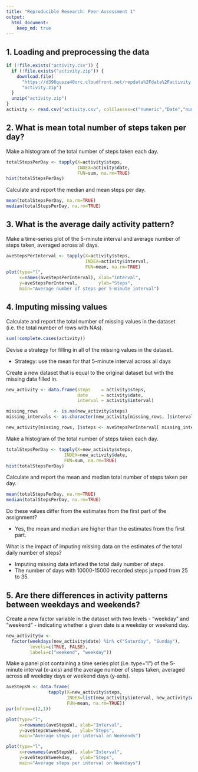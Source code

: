 ```yaml
---
title: "Reproducible Research: Peer Assessment 1"
output: 
  html_document:
    keep_md: true
---
```



## 1. Loading and preprocessing the data

```r
if (!file.exists("activity.csv")) {
  if (!file.exists("activity.zip")) {
    download.file(
      "https://d396qusza40orc.cloudfront.net/repdata%2Fdata%2Factivity.zip",
      "activity.zip")
  }
  unzip("activity.zip")
}
activity <- read.csv("activity.csv", colClasses=c("numeric","Date","numeric"))
```


## 2. What is mean total number of steps taken per day?

Make a histogram of the total number of steps taken each day.

```r
totalStepsPerDay <- tapply(X=activity$steps, 
                           INDEX=activity$date, 
                           FUN=sum, na.rm=TRUE)
hist(totalStepsPerDay)
```

Calculate and report the median and mean steps per day.

```r
mean(totalStepsPerDay, na.rm=TRUE)
median(totalStepsPerDay, na.rm=TRUE)
```


## 3. What is the average daily activity pattern?

Make a time-series plot of the 5-minute interval and average number of steps 
taken, averaged across all days.

```r
aveStepsPerInterval <- tapply(X=activity$steps,
                              INDEX=activity$interval,
                              FUN=mean, na.rm=TRUE)
plot(type="l",
     x=names(aveStepsPerInterval), xlab="Interval",
     y=aveStepsPerInterval,        ylab="Steps",
     main="Average number of steps per 5-minute interval")
```


## 4. Imputing missing values

Calculate and report the total number of missing values in the dataset 
(i.e. the total number of rows with NAs).

```r
sum(!complete.cases(activity))
```

Devise a strategy for filling in all of the missing values in the dataset. 

- Strategy: use the mean for that 5-minute interval across all days

Create a new dataset that is equal to the original dataset 
but with the missing data filled in.
```r
new_activity <- data.frame(steps    = activity$steps,
                           date     = activity$date,
                           interval = activity$interval)

missing_rows      <- is.na(new_activity$steps)
missing_intervals <- as.character(new_activity[missing_rows, ]$interval)

new_activity[missing_rows, ]$steps <- aveStepsPerInterval[ missing_intervals ]
```

Make a histogram of the total number of steps taken each day.

```r
totalStepsPerDay <- tapply(X=new_activity$steps, 
                      INDEX=new_activity$date,
                      FUN=sum, na.rm=TRUE)
hist(totalStepsPerDay)
```

Calculate and report the mean and median total number of steps taken per day. 

```r
mean(totalStepsPerDay, na.rm=TRUE)
median(totalStepsPerDay, na.rm=TRUE)
```

Do these values differ from the estimates from the first part of the assignment?

- Yes, the mean and median are higher than the estimates from the first part.

What is the impact of imputing missing data on the estimates 
of the total daily number of steps?

- Imputing missing data inflated the total daily number of steps.
- The number of days with 10000-15000 recorded steps jumped from 25 to 35.


## 5. Are there differences in activity patterns between weekdays and weekends?

Create a new factor variable in the dataset with two levels - “weekday” and 
“weekend” - indicating whether a given date is a weekday or weekend day.
```r
new_activity$w <-
  factor(weekdays(new_activity$date) %in% c("Saturday", "Sunday"),
         levels=c(TRUE, FALSE),
         labels=c("weekend", "weekday"))
```

Make a panel plot containing a time series plot (i.e. type="l") of the 5-minute 
interval (x-axis) and the average number of steps taken, averaged across all
weekday days or weekend days (y-axis). 

```r
aveStepsW <- data.frame(
                tapply(X=new_activity$steps,
                       INDEX=list(new_activity$interval, new_activity$w),
                       FUN=mean, na.rm=TRUE))
par(mfrow=c(2,1))

plot(type="l",
     x=rownames(aveStepsW), xlab="Interval",
     y=aveStepsW$weekend,   ylab="Steps",
     main="Average steps per interval on Weekends")

plot(type="l",
     x=rownames(aveStepsW), xlab="Interval",
     y=aveStepsW$weekday,   ylab="Steps",
     main="Average steps per interval on Weekdays")
```
